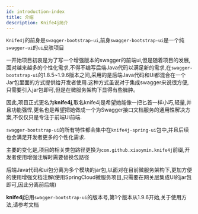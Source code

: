 ```yaml
---
id: introduction-index
title: 介绍
description: Knife4j简介
---
```


 

`Knife4j`的前身是`swagger-bootstrap-ui`,前身`swagger-bootstrap-ui`是一个纯`swagger-ui`的`ui`皮肤项目

一开始项目初衷是为了写一个增强版本的swagger的前端ui,但是随着项目的发展,面对越来越多的个性化需求,不得不编写后端Java代码以满足新的需求,在`swagger-bootstrap-ui`的1.8.5~1.9.6版本之间,采用的是后端Java代码和Ui都混合在一个Jar包里面的方式提供给开发者使用.这种方式虽说对于集成swagger来说很方便,只需要引入jar包即可,但是在微服务架构下显得有些臃肿。

因此,项目正式更名为**knife4j**,取名knife4j是希望她能像一把匕首一样小巧,轻量,并且功能强悍,更名也是希望把她做成一个为Swagger接口文档服务的通用性解决方案,不仅仅只是专注于前端Ui前端.

`swagger-bootstrap-ui`的所有特性都会集中在`knife4j-spring-ui`包中,并且后续也会满足开发者更多的个性化需求.

主要的变化是,项目的相关类包路径更换为`com.github.xiaoymin.knife4j`前缀,开发者使用增强注解时需要替换包路径

后端Java代码和ui包分离为多个模块的jar包,以面对在目前微服务架构下,更加方便的使用增强文档注解(使用SpringCloud微服务项目,只需要在网关层集成UI的jar包即可,因此分离前后端)

**knife4j**沿用`swagger-bootstrap-ui`的版本号,第1个版本从1.9.6开始,关于使用方法,请参考文档